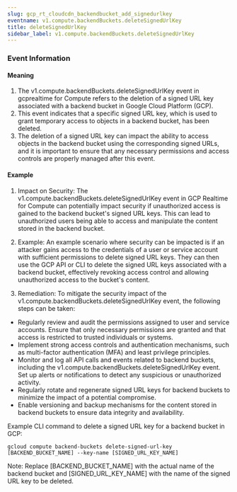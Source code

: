 ```yaml
--- 
slug: gcp_rt_cloudcdn_backendbucket_add_signedurlkey
eventname: v1.compute.backendBuckets.deleteSignedUrlKey
title: deleteSignedUrlKey
sidebar_label: v1.compute.backendBuckets.deleteSignedUrlKey
---
```

                       




### Event Information

#### Meaning

1. The v1.compute.backendBuckets.deleteSignedUrlKey event in gcprealtime for Compute refers to the deletion of a signed URL key associated with a backend bucket in Google Cloud Platform (GCP).
2. This event indicates that a specific signed URL key, which is used to grant temporary access to objects in a backend bucket, has been deleted.
3. The deletion of a signed URL key can impact the ability to access objects in the backend bucket using the corresponding signed URLs, and it is important to ensure that any necessary permissions and access controls are properly managed after this event.

#### Example

1. Impact on Security: The v1.compute.backendBuckets.deleteSignedUrlKey event in GCP Realtime for Compute can potentially impact security if unauthorized access is gained to the backend bucket's signed URL keys. This can lead to unauthorized users being able to access and manipulate the content stored in the backend bucket.

2. Example: An example scenario where security can be impacted is if an attacker gains access to the credentials of a user or service account with sufficient permissions to delete signed URL keys. They can then use the GCP API or CLI to delete the signed URL keys associated with a backend bucket, effectively revoking access control and allowing unauthorized access to the bucket's content.

3. Remediation: To mitigate the security impact of the v1.compute.backendBuckets.deleteSignedUrlKey event, the following steps can be taken:

- Regularly review and audit the permissions assigned to user and service accounts. Ensure that only necessary permissions are granted and that access is restricted to trusted individuals or systems.
- Implement strong access controls and authentication mechanisms, such as multi-factor authentication (MFA) and least privilege principles.
- Monitor and log all API calls and events related to backend buckets, including the v1.compute.backendBuckets.deleteSignedUrlKey event. Set up alerts or notifications to detect any suspicious or unauthorized activity.
- Regularly rotate and regenerate signed URL keys for backend buckets to minimize the impact of a potential compromise.
- Enable versioning and backup mechanisms for the content stored in backend buckets to ensure data integrity and availability.

Example CLI command to delete a signed URL key for a backend bucket in GCP:

```
gcloud compute backend-buckets delete-signed-url-key [BACKEND_BUCKET_NAME] --key-name [SIGNED_URL_KEY_NAME]
```

Note: Replace [BACKEND_BUCKET_NAME] with the actual name of the backend bucket and [SIGNED_URL_KEY_NAME] with the name of the signed URL key to be deleted.

 